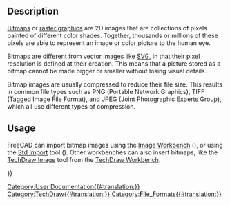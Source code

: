 <languages/>

== Description ==

[https://en.wikipedia.org/wiki/Bitmap Bitmaps] or [http://en.wikipedia.org/wiki/Raster_graphics raster graphics] are 2D images that are collections of pixels painted of different color shades. Together, thousands or millions of these pixels are able to represent an image or color picture to the human eye.

Bitmaps are different from vector images like [[SVG|SVG]], in that their pixel resolution is defined at their creation. This means that a picture stored as a bitmap cannot be made bigger or smaller without losing visual details.

Bitmap images are usually compressed to reduce their file size. This results in common file types such as PNG (Portable Network Graphics), TIFF (Tagged Image File Format), and JPEG (Joint Photographic Experts Group), which all use different types of compression.

==Usage==

FreeCAD can import bitmap images using the [[Image Workbench|Image Workbench]] ({{VersionMinus|0.20}}), or using the [[Std_Import|Std Import]] tool ({{VersionPlus|0.21}}). Other workbenches can also insert bitmaps, like the [[TechDraw Image|TechDraw Image]] tool from the [[TechDraw Workbench|TechDraw Workbench]].

{{Userdocnavi{{#translation:}}}}
[[Category:User Documentation{{#translation:}}]]
[[Category:TechDraw{{#translation:}}]]
[[Category:File_Formats{{#translation:}}]]